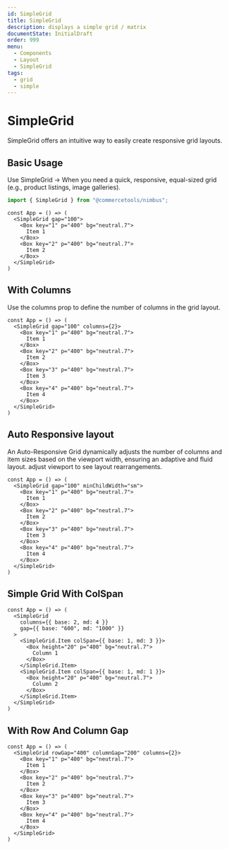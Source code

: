 ```yaml
---
id: SimpleGrid
title: SimpleGrid
description: displays a simple grid / matrix
documentState: InitialDraft
order: 999
menu:
  - Components
  - Layout
  - SimpleGrid
tags:
  - grid
  - simple
---
```


# SimpleGrid

SimpleGrid offers an intuitive way to easily create responsive grid layouts.

## Basic Usage

Use SimpleGrid → When you need a quick, responsive, equal-sized grid (e.g.,
product listings, image galleries).

```jsx
import { SimpleGrid } from "@commercetools/nimbus";
```

```jsx-live
const App = () => (
  <SimpleGrid gap="100">
    <Box key="1" p="400" bg="neutral.7">
      Item 1
    </Box>
    <Box key="2" p="400" bg="neutral.7">
      Item 2
    </Box>
  </SimpleGrid>
)
```

## With Columns

Use the columns prop to define the number of columns in the grid layout.

```jsx-live
const App = () => (
  <SimpleGrid gap="100" columns={2}>
    <Box key="1" p="400" bg="neutral.7">
      Item 1
    </Box>
    <Box key="2" p="400" bg="neutral.7">
      Item 2
    </Box>
    <Box key="3" p="400" bg="neutral.7">
      Item 3
    </Box>
    <Box key="4" p="400" bg="neutral.7">
      Item 4
    </Box>
  </SimpleGrid>
)
```

## Auto Responsive layout

An Auto-Responsive Grid dynamically adjusts the number of columns and item sizes
based on the viewport width, ensuring an adaptive and fluid layout. adjust
viewport to see layout rearrangements.

```jsx-live
const App = () => (
  <SimpleGrid gap="100" minChildWidth="sm">
    <Box key="1" p="400" bg="neutral.7">
      Item 1
    </Box>
    <Box key="2" p="400" bg="neutral.7">
      Item 2
    </Box>
    <Box key="3" p="400" bg="neutral.7">
      Item 3
    </Box>
    <Box key="4" p="400" bg="neutral.7">
      Item 4
    </Box>
  </SimpleGrid>
)
```

## Simple Grid With ColSpan

```jsx-live
const App = () => (
  <SimpleGrid
    columns={{ base: 2, md: 4 }}
    gap={{ base: "600", md: "1000" }}
  >
    <SimpleGrid.Item colSpan={{ base: 1, md: 3 }}>
      <Box height="20" p="400" bg="neutral.7">
        Column 1
      </Box>
    </SimpleGrid.Item>
    <SimpleGrid.Item colSpan={{ base: 1, md: 1 }}>
      <Box height="20" p="400" bg="neutral.7">
        Column 2
      </Box>
    </SimpleGrid.Item>
  </SimpleGrid>
)
```

## With Row And Column Gap

```jsx-live
const App = () => (
  <SimpleGrid rowGap="400" columnGap="200" columns={2}>
    <Box key="1" p="400" bg="neutral.7">
      Item 1
    </Box>
    <Box key="2" p="400" bg="neutral.7">
      Item 2
    </Box>
    <Box key="3" p="400" bg="neutral.7">
      Item 3
    </Box>
    <Box key="4" p="400" bg="neutral.7">
      Item 4
    </Box>
  </SimpleGrid>
)
```

<PropTable id="SimpleGrid" />

